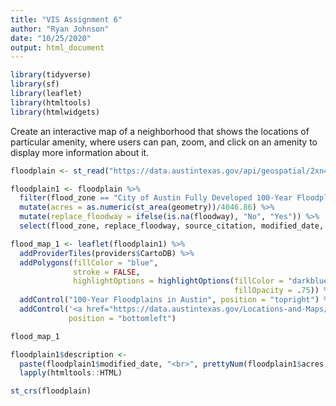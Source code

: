 ```yaml
---
title: "VIS Assignment 6"
author: "Ryan Johnson"
date: "10/25/2020"
output: html_document
---
```


```r
library(tidyverse)
library(sf)
library(leaflet)
library(htmltools)
library(htmlwidgets)
```

Create an interactive map of a neighborhood that shows the locations of particular amenity, where users
can pan, zoom, and click on an amenity to display more information about it.


```r
floodplain <- st_read("https://data.austintexas.gov/api/geospatial/2xn4-j3u2?method=export&format=GeoJSON") 
```

```r
floodplain1 <- floodplain %>%
  filter(flood_zone == "City of Austin Fully Developed 100-Year Floodplain") %>%
  mutate(acres = as.numeric(st_area(geometry))/4046.86) %>%
  mutate(replace_floodway = ifelse(is.na(floodway), "No", "Yes")) %>%
  select(flood_zone, replace_floodway, source_citation, modified_date, acres, objectid)
```

```r
flood_map_1 <- leaflet(floodplain1) %>%
  addProviderTiles(providers$CartoDB) %>%
  addPolygons(fillColor = "blue", 
              stroke = FALSE,
              highlightOptions = highlightOptions(fillColor = "darkblue", 
                                                  fillOpacity = .75)) %>%
  addControl("100-Year Floodplains in Austin", position = "topright") %>%
  addControl('<a href="https://data.austintexas.gov/Locations-and-Maps/Austin-Fully-Developed-Floodplain/2xn4-j3u2">Data source</a>',
             position = "bottomleft")

flood_map_1
```

```r
floodplain1$description <- 
  paste(floodplain1$modified_date, "<br>", prettyNum(floodplain1$acres, digits = 2), " acres") %>%
  lapply(htmltools::HTML)
```










```r
st_crs(floodplain)
```

